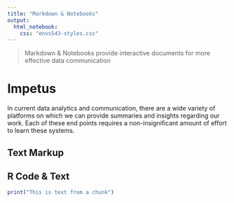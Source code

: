```yaml
---
title: "Markdown & Notebooks"
output: 
  html_notebook:
    css: "envs543-styles.css"
---
```


> Markdown & Notebooks provide interactive documents for more effective data communication

# Impetus

In current data analytics and communication, there are a wide variety of platforms on which we can provide summaries and insights regarding our work.  Each of these end points requires a non-insignificant amount of effort to learn these systems.




## Text Markup



## R Code & Text


```r
print("This is text from a chunk")
```





